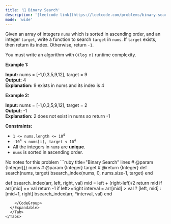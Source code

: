 ```yaml
---
title: '🧩 Binary Search'
description: '[leetcode link](https://leetcode.com/problems/binary-search/description/)'
mode: 'wide'
---
```

<Tabs>
  <Tab title="Question" icon="circle-question" iconType="regular">
    <Card>
      <p>Given an array of integers <code>nums</code> which is sorted in ascending order, and an integer <code>target</code>, write a function to search <code>target</code> in <code>nums</code>. If <code>target</code> exists, then return its index. Otherwise, return <code>-1</code>.</p>  <p>You must write an algorithm with <code>O(log n)</code> runtime complexity.</p>   <p><strong class="example">Example 1:</strong></p>   <strong>Input:</strong> nums = [-1,0,3,5,9,12], target = 9 <br/> <strong>Output:</strong> 4 <br/> <strong>Explanation:</strong> 9 exists in nums and its index is 4   <p><strong class="example">Example 2:</strong></p>   <strong>Input:</strong> nums = [-1,0,3,5,9,12], target = 2 <br/> <strong>Output:</strong> -1 <br/> <strong>Explanation:</strong> 2 does not exist in nums so return -1    <p><strong>Constraints:</strong></p>  <ul>  <li><code>1 &lt;= nums.length &lt;= 10<sup>4</sup></code></li>  <li><code>-10<sup>4</sup> &lt; nums[i], target &lt; 10<sup>4</sup></code></li>  <li>All the integers in <code>nums</code> are <strong>unique</strong>.</li>  <li><code>nums</code> is sorted in ascending order.</li> </ul> 
    </Card>
  </Tab>
  <Tab title="Solution" icon="lightbulb" iconType="regular" >
    <Card>
      No notes for this problem
    </Card>
  <Expandable title="code">
    <CodeGroup dropdown>
```ruby title="Binary Search" lines
# @param {Integer[]} nums
# @param {Integer} target
# @return {Integer}
def search(nums, target)
  bsearch_index(nums, 0, nums.size-1, target)
end

def bsearch_index(arr, left, right, val)
    mid = left + (right-left)/2
    return mid if arr[mid] == val
    return -1 if left>=right
    interval = arr[mid] > val ? [left, mid] : [mid+1, right]
    bsearch_index(arr, *interval, val)
  end
```
    </CodeGroup>
  </Expandable>
  </Tab>
</Tabs>